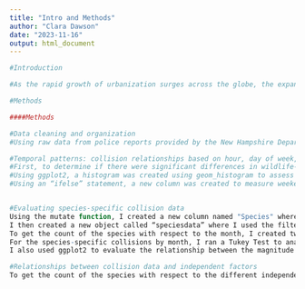 ---
title: "Intro and Methods"
author: "Clara Dawson"
date: "2023-11-16"
output: html_document
---

```{r}
#Introduction 

#As the rapid growth of urbanization surges across the globe, the expansion of road infrastructure continues to increase. Due to this increase, the ecological effect that road traffic has on wildlife populations is a growing concern for many countries (Kučas et al. 2023). This expanding linear network poses a major threat to biodiversity, as habitat loss and fragmentation have resulted from roadways extending into what was once pure, pristine wildlife habitat (Ng et al. 2003). Landscape connectivity is incredibly important for supporting biological processes, such as animal movement and gene flow (Veals et al. 2022). Road systems that have impeded this connectivity have had negative impacts on wildlife, such as displacement from essential habitat, restriction of physical movements, and exposure to mortality by vehicle collisions (Kang et al. 2016). Wildlife-vehicle collisions occur where heavily travelled roads intersect with animal movement corridors (Kučas et al. 2023). Vehicular collisions threaten the lives of both humans and animals, while also resulting in significant damage to property. In the United States alone, collisions involving white-tailed deer result in approximately 200 human fatalities, 30 thousand injuries, and more than $1 billion in property damage annually (Fudge et al. 2007). It is suggested that wildlife species with the highest collision risk are large mammals, such as large carnivores and ungulates, because they regularly move over great distances (Ng et al. 2003). Large mammalian carnivores are particularly sensitive to habitat fragmentation, as they tend to have traits that make them more vulnerable, such as large body size, large area requirements and slow population growth rates (Crooks et al. 2011). There have been numerous studies on causes of roadkill that suggest that there is a plethora of factors that can influence collision probability. Some studies have reported that traffic volume was highly correlated with roadkill risk, whereas others have found road topography to be an important factor in explaining roadkill rates (Kang et al. 2016). However, because different species exhibit different dispersal behaviors, explanatory variables for collision risk may differ significantly between species (Kang et al. 2016; Girardet et al. 2015). The wildlife-vehicle collision dataset provided by the New Hampshire Department of Transportation spans over five years (2015-2019) and provides the opportunity to examine species-specific roadkill data, as well as road features and weather data that may play a significant role in collision probability. This dataset was compiled from police reports across the state of New Hampshire. Out of the five years documented, only in the year 2017 did the reports include data on the specific animal involved in the collision (limited to moose, deer, black bear, turkey). In this study, I will use the dataset collected by NH DOT to observe temporal trends and additional relationships of independent factors with wildlife-vehicle collisions across the state. 

```


```{r}

#Methods

####Methods

#Data cleaning and organization
#Using raw data from police reports provided by the New Hampshire Department of Transportation, a .csv file was created and imported into R studio using the “read.csv” command. The data was cleaned using the lubridate package, which was utilized to condense the date and time data into a standard format. The first step was to convert the “CRASHTIME” column from military time into standard time using the sprintf() function. This column contained times that ranged from having one to four digits depending on the time of day (1300 was one o’clock in the afternoon whereas 23 was understood as twenty-three minutes after midnight), so this function was used to convert all times to read as either AM or PM within the dataset. The next step was to convert the dataset into a standard date and time to a universally accepted format using the POSIXct() function. From this, a new column “tp” was made available with all the standardized crash times and dates compiled together. To make plotting simpler, new columns were made for hour, month, year, and day of the week. The tidyverse package was loaded into the R script in preparation for plotting various trends and relationships.

#Temporal patterns: collision relationships based on hour, day of week, and month.
#First, to determine if there were significant differences in wildlife-vehicle collisions based on the hour of the day, I created histograms using the hist() function for the average number of crashes per hour for the months of December and June. These months were chosen since they have the shortest and longest hours of daylight, respectively. 
#Using ggplot2, a histogram was created using geom_histogram to assess the relationship between the hour of individual collisions and the month. With the geom_histogram function, I changed the bins to equal 24 so the data would read consistently with the hours of the day. I facet-wrapped the function to be associated with month_name and edited ylab and xlab to be “Count” and “Hour of the Day”, respectively. This procedure was repeated to assess the relationship between the hour of individual collisions and the year. One-way ANOVAs were conducted to assess the influence of both month and year on the hour that wildlife-vehicle collisions take place. 
#Using an “ifelse” statement, a new column was created to measure weekend vs weekday. In the creation of a new object “wday_2”, the condition statement indicated that if true, the data would read “Weekend” and if false it would read “Weekday”.  Using ggplot2, a histogram was created to assess the relationship between the hour of the day and the overall count of collisions with weekend vs. weekday. 


#Evaluating species-specific collision data
Using the mutate function, I created a new column named "Species" where the six CRASHTYPE variables were renamed and condensed into five variables. This allowed the "Animal" variable and "Animal(Other)" variable to be named the same. The other variables were renamed to where the (Other) part of the name was dropped (ex. Moose(Other) was renamed to be Moose). 
I then created a new object called “speciesdata” where I used the filter function to restrict the year to equal 2017 and for "Species" to not be equal to either “Animal” or “Animal(Other)”. This allowed the object to only contain collision data for the four identified species (moose, deer, black bear, turkey). 
To get the count of the species with respect to the month, I created two different objects derived from the d and speciesdata datasets. I then piped the count of the variables “Species” and “month_name”, and then grouped by both “Species” and “month_name” as well. From this, I created two new objects, plot_data and plot_data_general. To evaluate patterns between months of the year and collision data, I used ggplot2 to create a bar graph using geom_bar, where x is equal to “month_name” and y is equal to “n”. To visualize the differences between species-specific data, I set the fill to equal “Species” in the ggplot2 function so that each species is a different color. This process was conducted using both the plot_data and plot_data_general objects. ANOVAs were run and calculated for both models to determine if there was a statistical significance between the general WVC data and the species-specific data with the months of the year. This analysis would determine if certain months typically held a significant influence over the magnitude of animals getting hit by cars.  These ANOVA models were named aov_speciesmonth2 (dataset was "d") and aov_speciesmonth3 (dataset was "speciesdata").
For the species-specific collisions by month, I ran a Tukey Test to analyze any correlations between certain species. This test will help identify which specific groups of species are significantly different from one another. Using the aov_speciesmonth3, I ran a Tukey test and named the outcome object tukey_speciesmonth.
I also used ggplot2 to evaluate the relationship between the magnitude of WVCs with respect to each county in NH. Using geom_bar, I replicated the above code with the substitution of hour for x and COUNTY for y. This process was initially done using the "d" dataset to evaluate the relationship between counties and all the WVCs from 2015-2019, and then was replicated using the "speciesdata" dataset to take a closer look at which specific species were getting hit in which counties. ANOVAs were run and analyzed for both models to compare if the area of where a county is has a significance of the wildlife-vehicle collision rate. 

#Relationships between collision data and independent factors
To get the count of the species with respect to the different independent factors, I created three different objects derived from the d dataset. These objects (plot_light, plot_road, and plot_weather) were made by creating a count and group by of “Species” with their corresponding variable (LIGHTCONDI, ROADALIGNM, and WEATHERCON). To determine if there were any factors that played a significant role in the probability of a wildlife-vehicle collision, several bar graphs were created in ggplot2 using geom_bar to show the relationship between collision abundance and light condition, weather condition and road alignment. Using the three newly created objects, I created three graphs all with x equaling n and y equal to LIGHTCONDI, ROADALIGNM, and WEATHERCON, respectively. With each of these three graphs, three separate ANOVA models were run to determine these variable's significance on wildlife-vehicle collisions. These ANOVAS were named aov_light, aov_road, and aov_weather, respectively.







```



```{r}
```

